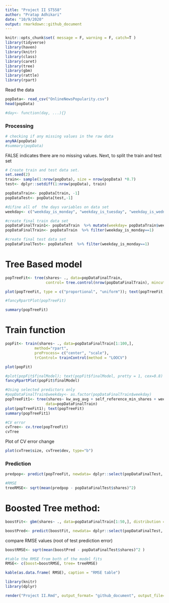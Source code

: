 ```yaml
---
title: "Project II ST558"
author: "Pratap Adhikari"
date: "10/9/2020"
output: rmarkdown::github_document
---
```


```r
knitr::opts_chunk$set( message = F, warning = F, catch=T )
library(tidyverse)
library(haven)
library(knitr)
library(class)
library(caret)
library(tree)
library(gbm)
library(rattle)
library(rpart)
```

Read the data
```r
popData<- read_csv("OnlineNewsPopularity.csv")
head(popData)

```


```r
#day<- function(day, ...){}

```


### Processing

```r
# checking if any missing values in the raw data
anyNA(popData)
#summary(popData)
```
FALSE indicates there are no missing values. Next, to split the train and test set



```r
# Create train and test data set.
set.seed(2)
train<- sample(1:nrow(popData), size = nrow(popData) *0.7)
test<- dplyr::setdiff(1:nrow(popData), train)

popDataTrain<- popData[train, -1]
popDataTest<- popData[test,-1]
```


```r
#difine all of  the days variables on data set
weekday<- c("weekday_is_monday", "weekday_is_tuesday", "weekday_is_wednesday", "weekday_is_thursday", "weekday_is_friday", "weekday_is_saturday", "weekday_is_sunday", "is_weekend" )

#create final train data set
popDataFinalTrain1<- popDataTrain  %>% mutate(weekday= popDataTrain$weekday_is_monday) %>% select( -all_of(weekday), -is_weekend )
popDataFinalTrain<- popDataTrain  %>% filter(weekday_is_monday==1)

#create final test data set
popDataFinalTest<- popDataTest  %>% filter(weekday_is_monday==1) 

```


# Tree Based model
```r
popTreeFit<- tree(shares~ ., data=popDataFinalTrain,
                  control= tree.control(nrow(popDataFinalTrain), mincut = 3, minsize = 6, mindev = 0.001))

plot(popTreeFit, type = c("proportional", "uniform")); text(popTreeFit, pretty = 1, cex=0.8)

#fancyRpartPlot(popTreeFit)

summary(popTreeFit)
```


# Train function
```r
popFit<- train(shares~ ., data=popDataFinalTrain[1:100,],
             method="rpart",
             preProcess= c("center", "scale"),
             trControl= trainControl(method = "LOOCV")
```

```r
plot(popFit)

#plot(popFit$finalModel); text(popFit$finalModel, pretty = 1, cex=0.8)
fancyRpartPlot(popFit$finalModel)
```



```r
#Using selected predictors only
#popDataFinalTrain$weekday<- as.factor(popDataFinalTrain$weekday)
popTreeFit1<- tree(shares~ kw_avg_avg + self_reference_min_shares + weekday_is_monday ,
                  data=popDataFinalTrain)
plot(popTreeFit1); text(popTreeFit)
summary(popTreeFit1)
```


```r
#CV error
cvTree<- cv.tree(popTreeFit)
cvTree

```


Plot of CV error change
```r
plot(cvTree$size, cvTree$dev, type="b")

```

### Prediction

```r
predpop<- predict(popTreeFit, newdata= dplyr::select(popDataFinalTest, -shares) )

#RMSE
treeRMSE<- sqrt(mean(predpop - popDataFinalTest$shares)^2)
```







###########################################################

# Boosted Tree method:

```r
boostFit<- gbm(shares~ ., data=popDataFinalTrain[1:50,], distribution = "gaussian", n.trees = 10, shrinkage = 0.1, interaction.depth = 4)

boostPred<- predict(boostFit, newdata= dplyr::select(popDataFinalTest, -shares), n.trees=10)

```

compare RMSE values (root of test prediction error)
```r
boostRMSE<- sqrt(mean(boostPred - popDataFinalTest$shares)^2 )

#table the RMSE from both of the model fits
RMSE<- c(boost=boostRMSE, tree= treeRMSE)

kable(as.data.frame( RMSE), caption = "RMSE table")
```





#############################################################


```r
library(knitr)
library(dplyr)

render("Project II.Rmd", output_format= "github_document", output_file= I("README.md") ) 

```
